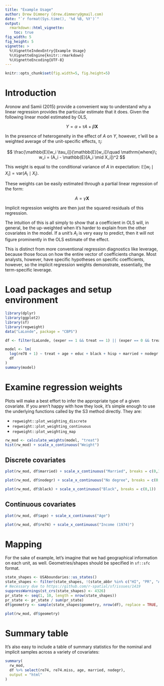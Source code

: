 ```yaml
---
title: "Example Usage"
author: Drew Dimmery (drew.dimmery@gmail.com)
date: "`r format(Sys.time(), '%d %B, %Y')`"
output: 
  rmarkdown::html_vignette:
    toc: true
fig_width: 5
fig_height: 5
vignette: >
  %\VignetteIndexEntry{Example Usage}
  %\VignetteEngine{knitr::rmarkdown}
  %\VignetteEncoding{UTF-8}
---
```


<style type="text/css">
div.main-container {
  max-width: 1800px;
  margin-left: auto;
  margin-right: auto;
}
</style>

```r
knitr::opts_chunk$set(fig.width=5, fig.height=5) 
```

# Introduction

Aronow and Samii (2015) provide a convenient way to understand why a linear regression provides the particular estimate that it does. Given the following linear model estimated by OLS,

$$
Y = \alpha + \tau A + \beta \boldsymbol{X}
$$

In the presence of heterogeneity in the effect of $A$ on $Y$, however, $\hat{\tau}$ will be a weighted average of the unit-specific effects, $\tau_i$:

$$
\frac{\mathbb{E}[w_i \tau_i]}{\mathbb{E}[w_i]}\quad \mathrm{where}\; w_i = (A_i - \mathbb{E}[A_i \mid X_i])^2
$$

This weight is equal to the conditional variance of $A$ in expectation: $\mathbb{E}[w_i \mid X_i] = \mathrm{var}(A_i \mid X_i)$.

These weights can be easily estimated through a partial linear regression of the form:

$$
A = \gamma \boldsymbol{X}
$$

Implicit regression weights are then just the squared residuals of this regression.

The intuition of this is all simply to show that a coefficient in OLS will, in general, be the up-weighted when it's harder to explain from the other covariates in the model. If a unit's $A_i$ is very easy to predict, then it will not figure prominently in the OLS estimate of the effect.

This is distinct from more conventional regression diagnostics like leverage, because those focus on how the entire vector of coefficients change. Most analysts, however, have specific hypotheses on specific coefficients, however, so the implicit regression weights demonstrate, essentially, the term-specific leverage.

# Load packages and setup environment

```r
library(dplyr)
library(ggplot2)
library(sf)
library(regweight)
data("LaLonde", package = "CBPS")

df <- filter(LaLonde, (exper == 1 && treat == 1) || (exper == 0 && treat == 0))

model <- lm(
  log(re78 + 1) ~ treat + age + educ + black + hisp + married + nodegr + log(re74 + 1) + log(re75 + 1) + re74.miss, 
  df
)
summary(model)
```

# Examine regression weights

Plots will make a best effort to infer the appropriate type of a given covariate. If you aren't happy with how they look, it's simple enough to use the underlying functions called by the S3 method directly. They are:

* `regweight::plot_weighting_discrete`
* `regweight::plot_weighting_continuous`
* `regweight::plot_weighting_map`

```r
rw_mod <- calculate_weights(model, "treat")
hist(rw_mod) + scale_x_continuous("Weight")
```

## Discrete covariates
```r
plot(rw_mod, df$married) + scale_x_continuous("Married", breaks = c(0,1))
```

```r
plot(rw_mod, df$nodegr) + scale_x_continuous("No degree", breaks = c(0,1))
```

```r
plot(rw_mod, df$black) + scale_x_continuous("Black", breaks = c(0,1))
```

## Continuous covariates
```r
plot(rw_mod, df$age) + scale_x_continuous("Age")
```

```r
plot(rw_mod, df$re74) + scale_x_continuous("Income (1974)")
```

# Mapping

For the sake of example, let's imagine that we had geographical information on each unit, as well. Geometries/shapes should be specified in `sf::sfc` format.

```r
state_shapes <- USAboundaries::us_states()
state_shapes <- filter(state_shapes, !(state_abbr %in% c("HI", "PR", "AK")))
# Necessary due to https://github.com/r-spatial/sf/issues/1419
suppressWarnings(st_crs(state_shapes) <- 4326)
pr_state <- seq(1, 10, length = nrow(state_shapes))
pr_state <- pr_state / sum(pr_state)
df$geometry <- sample(state_shapes$geometry, nrow(df), replace = TRUE, prob = pr_state)

plot(rw_mod, df$geometry)
```

# Summary table

It's also easy to include a table of summary statistics for the nominal and implicit samples across a variety of covariates:

```r
summary(
  rw_mod,
  df %>% select(re74, re74.miss, age, married, nodegr),
  output = "html"
)
```